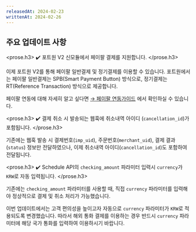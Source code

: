 ```yaml
---
releasedAt: 2024-02-23
writtenAt: 2024-02-26
---
```



## 주요 업데이트 사항

<prose.h3>
  <PaymentV2 />
  ✔️ 포트원 V2 신모듈에서 페이팔 결제를 지원합니다.
</prose.h3>

이제 포트원 V2를 통해 페이팔 일반결제 및 정기결제를 이용할 수 있습니다. 포트원에서는 페이팔 일반결제는 SPB(Smart Payment Button) 방식으로, 정기결제는 RT(Reference Transaction) 방식으로 제공합니다.

페이팔 연동에 대해 자세히 알고 싶다면 [→ 페이팔 연동가이드](/docs/ko/v2-payment/pg/paypal-v2?v=v2) 에서 확인하실 수 있습니다.

<prose.h3>
  <PaymentV1 />
  ✔️ 결제 취소 시 발송되는 웹훅에 취소내역 아이디 (`cancellation_id`)가 포함됩니다.
</prose.h3>

기존에는 웹훅 발송 시 결제번호(`imp_uid`), 주문번호(`merchant_uid`), 결제 결과(`status`) 정보만 전달하였으나, 이제 취소내역 아이디(`cancellation_id`)도 포함하여 전달됩니다.

<prose.h3>
  <PaymentV1 />
  ✔️ Schedule API의 `checking_amount` 파라미터 입력시 `currency`가 `KRW`로 자동 입력됩니다.
</prose.h3>

기존에는 `checking_amount` 파라미터를 사용할 때, 직접 `currency` 파라미터를 입력해야 정상적으로 결제 및 취소 처리가 가능했습니다.

이번 업데이트에서는 고객 편의성을 높이고자 자동으로 `currency` 파라미터가 `KRW`로 적용되도록 변경했습니다.
따라서 해외 통화 결제를 이용하는 경우 반드시 `currency` 파라미터에 해당 국가 통화를 입력하여 이용하시기 바랍니다.
